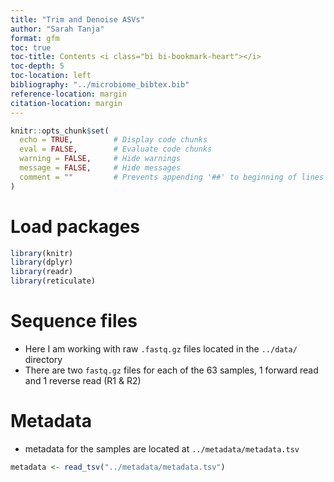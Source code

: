 ```yaml
---
title: "Trim and Denoise ASVs"
author: "Sarah Tanja"
format: gfm
toc: true
toc-title: Contents <i class="bi bi-bookmark-heart"></i>
toc-depth: 5
toc-location: left
bibliography: "../microbiome_bibtex.bib"
reference-location: margin
citation-location: margin
---
```


```r
knitr::opts_chunk$set(
  echo = TRUE,         # Display code chunks
  eval = FALSE,        # Evaluate code chunks
  warning = FALSE,     # Hide warnings
  message = FALSE,     # Hide messages
  comment = ""         # Prevents appending '##' to beginning of lines in code output
)
```

# Load packages
```r
library(knitr)
library(dplyr)
library(readr)
library(reticulate)
```

# Sequence files
- Here I am working with raw `.fastq.gz` files located in the `../data/` directory
- There are two `fastq.gz` files for each of the 63 samples, 1 forward read and 1 reverse read (R1 & R2)

# Metadata
- metadata for the samples are located at `../metadata/metadata.tsv`

```r
metadata <- read_tsv("../metadata/metadata.tsv")
```


